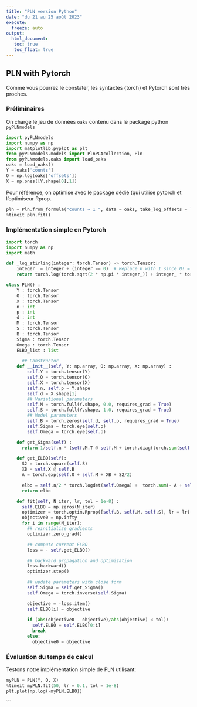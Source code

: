 ```yaml
---
title: "PLN version Python"
date: "du 21 au 25 août 2023"
execute:
  freeze: auto    
output: 
  html_document:
   toc: true
   toc_float: true
---
```


## PLN with Pytorch

Comme vous pourrez le constater, les syntaxtes {torch} et Pytorch sont très proches.

### Préliminaires

On charge le jeu de données `oaks` contenu dans le package python `pyPLNmodels`

```python
import pyPLNmodels
import numpy as np
import matplotlib.pyplot as plt
from pyPLNmodels.models import PlnPCAcollection, Pln
from pyPLNmodels.oaks import load_oaks
oaks = load_oaks()
Y = oaks['counts']
O = np.log(oaks['offsets'])
X = np.ones([Y.shape[0],1])
```

Pour référence, on optimise avec le package dédié (qui utilise pytorch  et l'optimiseur Rprop. 

```python
pln = Pln.from_formula("counts ~ 1 ", data = oaks, take_log_offsets = True)
%timeit pln.fit()
```

### Implémentation simple en Pytorch


```python
import torch
import numpy as np
import math

def _log_stirling(integer: torch.Tensor) -> torch.Tensor:
    integer_ = integer + (integer == 0)  # Replace 0 with 1 since 0! = 1!
    return torch.log(torch.sqrt(2 * np.pi * integer_)) + integer_ * torch.log(integer_ / math.exp(1))

class PLN() :
    Y : torch.Tensor
    O : torch.Tensor
    X : torch.Tensor
    n : int
    p : int
    d : int
    M : torch.Tensor
    S : torch.Tensor
    B : torch.Tensor
    Sigma : torch.Tensor
    Omega : torch.Tensor
    ELBO_list : list

      ## Constructor
    def __init__(self, Y: np.array, O: np.array, X: np.array) : 
        self.Y = torch.tensor(Y)
        self.O = torch.tensor(O)
        self.X = torch.tensor(X)
        self.n, self.p = Y.shape
        self.d = X.shape[1]
        ## Variational parameters
        self.M = torch.full(Y.shape, 0.0, requires_grad = True)
        self.S = torch.full(Y.shape, 1.0, requires_grad = True)
        ## Model parameters
        self.B = torch.zeros(self.d, self.p, requires_grad = True)
        self.Sigma = torch.eye(self.p)
        self.Omega = torch.eye(self.p)

    def get_Sigma(self) :
      return 1/self.n * (self.M.T @ self.M + torch.diag(torch.sum(self.S**2, dim = 0)))

    def get_ELBO(self): 
      S2 = torch.square(self.S)
      XB = self.X @ self.B
      A = torch.exp(self.O + self.M + XB + S2/2)

      elbo = self.n/2 * torch.logdet(self.Omega) +  torch.sum(- A + self.Y * (self.O + self.M + XB) + .5 * torch.log(S2)) - .5 * torch.trace(self.M.T @ self.M + torch.diag(torch.sum(S2, dim = 0)) @ self.Omega) + .5 * self.n * self.p  - torch.sum(_log_stirling(self.Y))
      return elbo

    def fit(self, N_iter, lr, tol = 1e-8) :
      self.ELBO = np.zeros(N_iter)
      optimizer = torch.optim.Rprop([self.B, self.M, self.S], lr = lr)
      objective0 = np.infty
      for i in range(N_iter):
        ## reinitialize gradients
        optimizer.zero_grad()

        ## compute current ELBO
        loss = - self.get_ELBO()

        ## backward propagation and optimization
        loss.backward()
        optimizer.step()

        ## update parameters with close form
        self.Sigma = self.get_Sigma()
        self.Omega = torch.inverse(self.Sigma)

        objective = -loss.item()
        self.ELBO[i] = objective
        
        if (abs(objective0 - objective)/abs(objective) < tol):
          self.ELBO = self.ELBO[0:i]
          break
        else:
          objective0 = objective
```

### Évaluation du temps de calcul

Testons notre implémentation simple de PLN utilisant:

```python
myPLN = PLN(Y, O, X)
%timeit myPLN.fit(50, lr = 0.1, tol = 1e-8)
plt.plot(np.log(-myPLN.ELBO))
```

```
